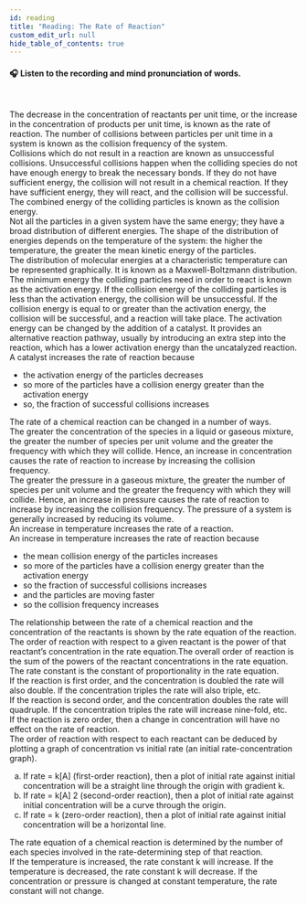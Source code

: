 ```yaml
---
id: reading
title: "Reading: The Rate of Reaction"
custom_edit_url: null
hide_table_of_contents: true
---
```



#### 🎧️ Listen to the recording and mind pronunciation of words.

<ReactPlayer
  url="/media/506.05c6f625.mp3"
  width="100ww"
  height="40px"
  controls={true}
/>

<br />

The decrease in the concentration of reactants per unit time, or the increase in the concentration of products per unit time, is known as the rate of reaction. The number of collisions between particles per unit time in a system is known as the collision frequency of the system.  
Collisions  which  do  not  result  in  a  reaction  are  known  as unsuccessful collisions. Unsuccessful collisions happen when the colliding species do not have enough energy to break the necessary bonds. If they do not have sufficient energy, the collision will not result in a chemical reaction. If they have sufficient energy, they will react, and the collision will be successful. The combined energy of the colliding particles is known as the collision energy.  
Not all the particles in a given system have the same energy; they have a broad distribution of different energies. The shape of the distribution of energies depends on the temperature of the system: the higher the temperature, the greater the mean kinetic energy of the particles.  
The  distribution  of  molecular  energies  at  a  characteristic temperature can be represented graphically. It is known as a Maxwell-Boltzmann distribution.  
The minimum energy the colliding particles need in order to react is known as the activation energy. If the collision energy of the colliding particles is less than the activation energy, the collision will be unsuccessful. If the collision energy is equal to or greater than the activation energy, the collision will be successful, and a reaction will take place. The activation energy can be changed by the addition of a catalyst. It provides an alternative reaction pathway, usually by introducing an extra step into the reaction, which has a lower activation energy than the uncatalyzed reaction.  
A catalyst increases the rate of reaction because   
- the activation energy of the particles decreases
- so more of the particles have a collision energy greater than the activation energy
- so, the fraction of successful collisions increases  
  
The rate of a chemical reaction can be changed in a number of ways.  
The greater the concentration of the species in a liquid or gaseous mixture, the greater the number of species per unit volume and the greater the frequency with which they will collide. Hence, an increase in concentration causes the rate of reaction to increase by increasing the collision frequency.  
The greater the pressure in a gaseous mixture, the greater the number of species per unit volume and the greater the frequency with which they will collide. Hence, an increase in pressure causes the rate of reaction to increase by increasing the collision frequency. The pressure of a system is generally increased by reducing its volume.  
An increase in temperature increases the rate of a reaction.  
An increase in temperature increases the rate of reaction because  
- the mean collision energy of the particles increases
- so more of the particles have a collision energy greater than the activation energy
- so the fraction of successful collisions increases
- and the particles are moving faster
- so the collision frequency increases   
  
The relationship between the rate of a chemical reaction and the concentration of the reactants is shown by the rate equation of the reaction. The order of reaction with respect to a given reactant is the power of that reactant’s concentration in the rate equation.The overall order of reaction is the sum of the powers of the reactant concentrations in the rate equation. The rate constant is the constant of proportionality in the rate equation.  
If the reaction is first order, and the concentration is doubled the rate will also double. If the concentration triples the rate will also triple, etc.  
If the reaction is second order, and the concentration doubles the rate will quadruple. If the concentration triples the rate will increase nine-fold, etc.  
If the reaction is zero order, then a change in concentration will have no effect on the rate of reaction.  
The order of reaction with respect to each reactant can be deduced by plotting a graph of concentration vs initial rate (an initial rate-concentration graph).  
<ol type="a">
  <li>If rate = k[A] (first-order reaction), then a plot of initial rate against initial concentration will be a straight line through the origin with gradient k.</li>
  <li>If rate = k[A] 2 (second-order reaction), then a plot of initial rate against initial concentration will be a curve through the origin.</li>
  <li>If rate = k (zero-order reaction), then a plot of initial rate against initial concentration will be a horizontal line.</li>
</ol>
  
The rate equation of a chemical reaction is determined by the number of each species involved in the rate-determining step of that reaction.  
If the temperature is increased, the rate constant k will increase. If the temperature is decreased, the rate constant k will decrease. If the concentration or pressure is changed at constant temperature, the rate constant will not change.  
